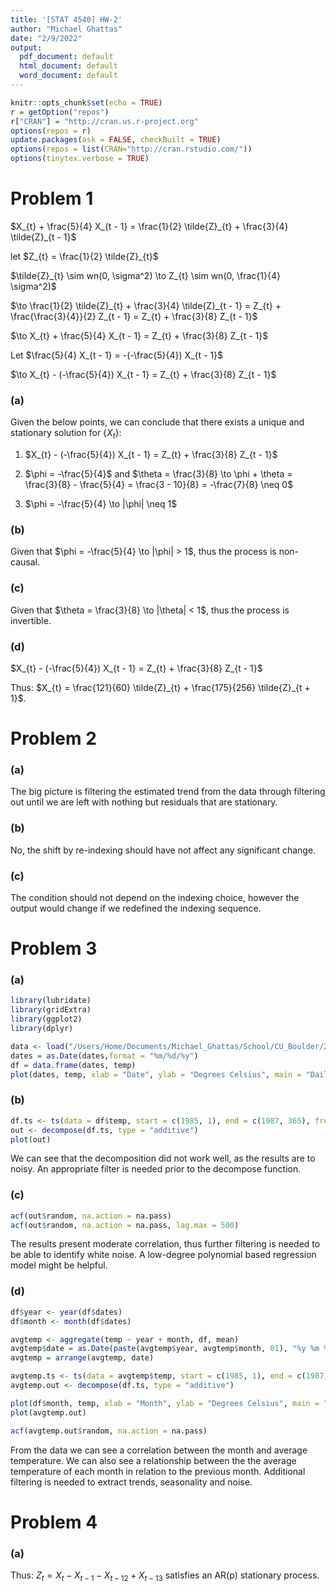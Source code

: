 ```yaml
---
title: '[STAT 4540] HW-2'
author: "Michael Ghattas"
date: "2/9/2022"
output:
  pdf_document: default
  html_document: default
  word_document: default
---
```


```r
knitr::opts_chunk$set(echo = TRUE)
r = getOption("repos")
r["CRAN"] = "http://cran.us.r-project.org"
options(repos = r)
update.packages(ask = FALSE, checkBuilt = TRUE)
options(repos = list(CRAN="http://cran.rstudio.com/"))
options(tinytex.verbose = TRUE)
```

# Problem 1


$X_{t} + \frac{5}{4} X_{t - 1} = \frac{1}{2} \tilde{Z}_{t} + \frac{3}{4} \tilde{Z}_{t - 1}$ \

let $Z_{t} = \frac{1}{2} \tilde{Z}_{t}$ \

$\tilde{Z}_{t} \sim wn(0, \sigma^2) \to Z_{t} \sim wn(0, \frac{1}{4} \sigma^2)$ \


$\to \frac{1}{2} \tilde{Z}_{t} + \frac{3}{4} \tilde{Z}_{t - 1} = Z_{t} + \frac{\frac{3}{4}}{2} Z_{t - 1} = Z_{t} + \frac{3}{8} Z_{t - 1}$ \

$\to X_{t} + \frac{5}{4} X_{t - 1} = Z_{t} + \frac{3}{8} Z_{t - 1}$ \


Let $\frac{5}{4} X_{t - 1} = -(-\frac{5}{4}) X_{t - 1}$ \

$\to X_{t} - (-\frac{5}{4}) X_{t - 1} = Z_{t} + \frac{3}{8} Z_{t - 1}$ \



### (a)

Given the below points, we can conclude that there exists a unique and stationary solution for $\{X_{t}\}$: \


1. $X_{t} - (-\frac{5}{4}) X_{t - 1} = Z_{t} + \frac{3}{8} Z_{t - 1}$ \

2. $\phi = -\frac{5}{4}$ and $\theta = \frac{3}{8} \to \phi + \theta = \frac{3}{8} - \frac{5}{4} = \frac{3 - 10}{8} = -\frac{7}{8} \neq 0$ \

3. $\phi = -\frac{5}{4} \to |\phi| \neq 1$ \



### (b)

Given that $\phi = -\frac{5}{4} \to |\phi| > 1$, thus the process is non-causal. \



### (c)

Given that $\theta = \frac{3}{8} \to |\theta| < 1$, thus the process is invertible. \



### (d)

$X_{t} - (-\frac{5}{4}) X_{t - 1} = Z_{t} + \frac{3}{8} Z_{t - 1}$ \


\begin{align*}
X_{t} &= - (\frac{\frac{3}{8}}{-\frac{5}{4}}) Z_{t} - (\frac{3}{8} + (- \frac{5}{4})) \sum_{j = 0}^{1} \frac{1}{\phi^{j + 1}} Z_{t + j} \\
&= - (- \frac{40}{12}) Z_{t} - (\frac{3}{8} - \frac{5}{4}) \sum_{j = 0}^{1} \frac{1}{(\frac{5}{4})^{j + 1}} Z_{t + j} \\
&= \frac{40}{12} Z_{t} - (\frac{3 - 10}{8}) \cdot (\frac{Z_{t + 0}}{(\frac{5}{4})^{0 + 1}} + \frac{Z_{t + 1}}{(\frac{5}{4})^{1 + 1}}) \\
&= \frac{10}{3} Z_{t} - (-\frac{7}{8}) \cdot (\frac{Z_{t}}{(\frac{5}{4})^{1}} + \frac{Z_{t + 1}}{(\frac{5}{4})^{2}}) \\
&= \frac{10}{3} Z_{t} + \frac{7}{8}  \cdot (\frac{Z_{t}}{\frac{5}{4}} + \frac{Z_{t + 1}}{\frac{25}{26}}) \\
&= \frac{10}{3} Z_{t} + \frac{7}{8}  \cdot (\frac{4}{5} Z_{t} + \frac{25}{16} Z_{t + 1}) \\
&= \frac{10}{3} Z_{t} + \frac{28}{40} Z_{t} + \frac{175}{128} Z_{t + 1} \\
&= (\frac{100 + 21}{30}) Z_{t} + \frac{175}{128} Z_{t + 1} \\
&= \frac{121}{30} Z_{t} + \frac{175}{128} Z_{t + 1} \\
&= \frac{121}{30} \cdot (\frac{1}{2} \tilde{Z}_{t}) + \frac{175}{128} \cdot (\frac{1}{2} \tilde{Z}_{t + 1}) \\
&= \frac{121}{60} \tilde{Z}_{t} + \frac{175}{256} \tilde{Z}_{t + 1} \\
\end{align*}


Thus: $X_{t} = \frac{121}{60} \tilde{Z}_{t} + \frac{175}{256} \tilde{Z}_{t + 1}$. \




# Problem 2



### (a)

The big picture is filtering the estimated trend from the data through filtering out until we are left with nothing but residuals that are stationary. \



### (b)

No, the shift by re-indexing should have not affect any significant change. \



### (c)

The condition should not depend on the indexing choice, however the output would change if we redefined the indexing sequence. \




# Problem 3




### (a)


```r
library(lubridate)
library(gridExtra)
library(ggplot2)
library(dplyr)

data <- load("/Users/Home/Documents/Michael_Ghattas/School/CU_Boulder/2022/Spring 2022/STAT - 4540/HW/2/DailyMaxMelbourne19851987.RData")
dates = as.Date(dates,format = "%m/%d/%y")
df = data.frame(dates, temp)
plot(dates, temp, xlab = "Date", ylab = "Degrees Celsius", main = "Daily max temperature in Melbourne", pch = 01, cex = 0.5)
```



### (b)


```r
df.ts <- ts(data = df$temp, start = c(1985, 1), end = c(1987, 365), frequency = 365)
out <- decompose(df.ts, type = "additive")
plot(out)
```

We can see that the decomposition did not work well, as the results are to noisy. An appropriate filter is needed prior to the decompose function. \



### (c)


```r
acf(out$random, na.action = na.pass)
acf(out$random, na.action = na.pass, lag.max = 500)
```

The results present moderate correlation, thus further filtering is needed to be able to identify white noise. A low-degree polynomial based regression model might be helpful. \



### (d)


```r
df$year <- year(df$dates)
df$month <- month(df$dates)

avgtemp <- aggregate(temp ~ year + month, df, mean)
avgtemp$date = as.Date(paste(avgtemp$year, avgtemp$month, 01), "%y %m %d")
avgtemp = arrange(avgtemp, date)

avgtemp.ts <- ts(data = avgtemp$temp, start = c(1985, 1), end = c(1987, 12), frequency = 12)
avgtemp.out <- decompose(df.ts, type = "additive")

plot(df$month, temp, xlab = "Month", ylab = "Degrees Celsius", main = "Average Monthly Temp", pch = 01, cex = 0.5)
plot(avgtemp.out)

acf(avgtemp.out$random, na.action = na.pass)
```


From the data we can see a correlation between the month and average temperature. We can also see a relationship between the the average temperature of each month in relation to the previous month. Additional filtering is needed to extract trends, seasonality and noise. \



# Problem 4


### (a)


\begin{align*}
Z_{t} &= (1 - B)(1 - B^{12})Y_{t} \\
&= (1 - B - B^{12} + B^{13})Y_{t} \\
&= Y_{t} - Y_{t - 1} - Y_{t - 12} + Y_{t - 13} \\
&= (Y_{t} - Y_{t - 12}) - (Y_{t - 1} - Y_{t - 13}) \\
&= (a + bt + s_{t} + X_{t} - a - b(t - 12) - s_{t - 12} - X_{t - 12}) - (a + b(t - 1) + s_{t - 1} + X_{t - 1} - a - b(t - 13) - s_{t - 13} - X_{t - 13}) \\
&= (bt + X_{t} - b(t - 12) - X_{t - 12}) - (b(t - 1) + X_{t - 1} - b(t - 13) - X_{t - 13}) \\
&= (X_{t} - X_{t - 12} + 12b) - (X_{t - 1} - X_{t - 13} + 13b) \\
&= X_{t} - X_{t - 12} + 12b - X_{t - 1} + X_{t - 13} - 13b) \\
&= X_{t} - X_{t - 1} - X_{t - 12} + X_{t - 13} - b \\
&= X_{t} - X_{t - 1} - X_{t - 12} + X_{t - 13} \\
\end{align*}


Thus: $Z_{t} = X_{t} - X_{t - 1} - X_{t - 12} + X_{t - 13}$ satisfies an AR(p) stationary process. \
